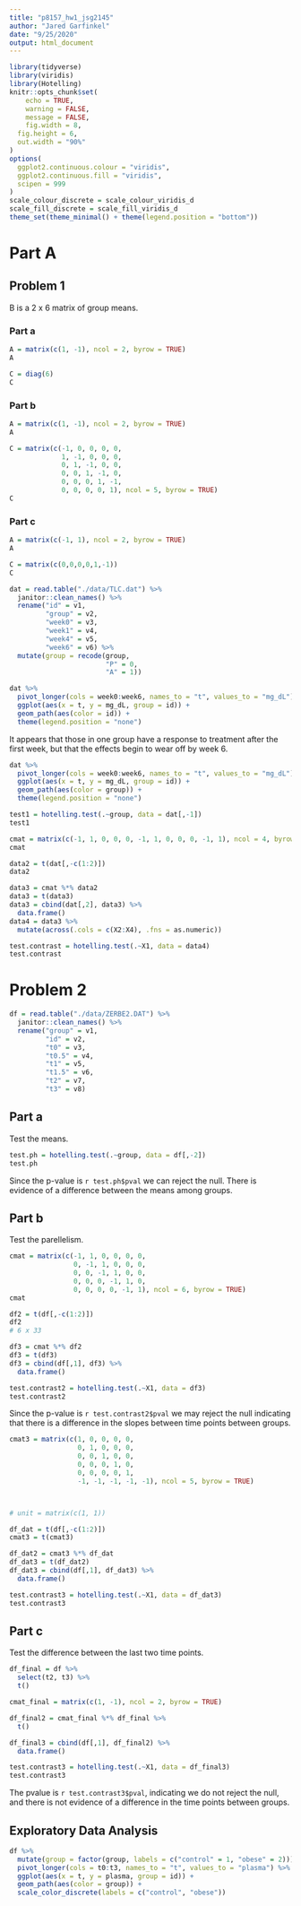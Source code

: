 ```yaml
---
title: "p8157_hw1_jsg2145"
author: "Jared Garfinkel"
date: "9/25/2020"
output: html_document
---
```


```r
library(tidyverse)
library(viridis)
library(Hotelling)
knitr::opts_chunk$set(
	echo = TRUE,
	warning = FALSE,
	message = FALSE,
	fig.width = 8, 
  fig.height = 6,
  out.width = "90%"
)
options(
  ggplot2.continuous.colour = "viridis",
  ggplot2.continuous.fill = "viridis",
  scipen = 999
)
scale_colour_discrete = scale_colour_viridis_d
scale_fill_discrete = scale_fill_viridis_d
theme_set(theme_minimal() + theme(legend.position = "bottom"))
```

# Part A

## Problem 1

B is a 2 x 6 matrix of group means. 

### Part a

```r
A = matrix(c(1, -1), ncol = 2, byrow = TRUE)
A

C = diag(6)
C
```

### Part b

```r
A = matrix(c(1, -1), ncol = 2, byrow = TRUE)
A

C = matrix(c(-1, 0, 0, 0, 0,
             1, -1, 0, 0, 0,
             0, 1, -1, 0, 0,
             0, 0, 1, -1, 0,
             0, 0, 0, 1, -1,
             0, 0, 0, 0, 1), ncol = 5, byrow = TRUE)
C
```

### Part c

```r
A = matrix(c(-1, 1), ncol = 2, byrow = TRUE)
A

C = matrix(c(0,0,0,0,1,-1))
C
```


```r
dat = read.table("./data/TLC.dat") %>% 
  janitor::clean_names() %>% 
  rename("id" = v1,
         "group" = v2,
         "week0" = v3,
         "week1" = v4,
         "week4" = v5,
         "week6" = v6) %>% 
  mutate(group = recode(group,
                        "P" = 0,
                        "A" = 1))
```

```r
dat %>% 
  pivot_longer(cols = week0:week6, names_to = "t", values_to = "mg_dL") %>% 
  ggplot(aes(x = t, y = mg_dL, group = id)) +
  geom_path(aes(color = id)) +
  theme(legend.position = "none")
```

It appears that those in one group have a response to treatment after the first week, but that the effects begin to wear off by week 6.

```r
dat %>% 
  pivot_longer(cols = week0:week6, names_to = "t", values_to = "mg_dL") %>% 
  ggplot(aes(x = t, y = mg_dL, group = id)) +
  geom_path(aes(color = group)) +
  theme(legend.position = "none")
```



```r
test1 = hotelling.test(.~group, data = dat[,-1])
test1
```

```r
cmat = matrix(c(-1, 1, 0, 0, 0, -1, 1, 0, 0, 0, -1, 1), ncol = 4, byrow = TRUE)
cmat

data2 = t(dat[,-c(1:2)]) 
data2

data3 = cmat %*% data2
data3 = t(data3)
data3 = cbind(dat[,2], data3) %>% 
  data.frame()
data4 = data3 %>% 
  mutate(across(.cols = c(X2:X4), .fns = as.numeric))
```

```r
test.contrast = hotelling.test(.~X1, data = data4)
test.contrast
```

# Problem 2

```r
df = read.table("./data/ZERBE2.DAT") %>% 
  janitor::clean_names() %>% 
  rename("group" = v1,
         "id" = v2,
         "t0" = v3,
         "t0.5" = v4,
         "t1" = v5,
         "t1.5" = v6,
         "t2" = v7,
         "t3" = v8)
```

## Part a

Test the means.

```r
test.ph = hotelling.test(.~group, data = df[,-2])
test.ph
```

Since the p-value is `r test.ph$pval` we can reject the null. There is evidence of a difference between the means among groups.

## Part b

Test the parellelism.

```r
cmat = matrix(c(-1, 1, 0, 0, 0, 0, 
                0, -1, 1, 0, 0, 0, 
                0, 0, -1, 1, 0, 0, 
                0, 0, 0, -1, 1, 0, 
                0, 0, 0, 0, -1, 1), ncol = 6, byrow = TRUE)
cmat

df2 = t(df[,-c(1:2)]) 
df2
# 6 x 33

df3 = cmat %*% df2
df3 = t(df3)
df3 = cbind(df[,1], df3) %>% 
  data.frame()
```

```r
test.contrast2 = hotelling.test(.~X1, data = df3)
test.contrast2
```

Since the p-value is `r test.contrast2$pval` we may reject the null indicating that there is a difference in the slopes between time points between groups.

```r
cmat3 = matrix(c(1, 0, 0, 0, 0, 
                 0, 1, 0, 0, 0, 
                 0, 0, 1, 0, 0,
                 0, 0, 0, 1, 0,
                 0, 0, 0, 0, 1,
                 -1, -1, -1, -1, -1), ncol = 5, byrow = TRUE)



# unit = matrix(c(1, 1))

df_dat = t(df[,-c(1:2)])
cmat3 = t(cmat3)

df_dat2 = cmat3 %*% df_dat
df_dat3 = t(df_dat2)
df_dat3 = cbind(df[,1], df_dat3) %>% 
  data.frame()

test.contrast3 = hotelling.test(.~X1, data = df_dat3)
test.contrast3
```

## Part c

Test the difference between the last two time points.

```r
df_final = df %>% 
  select(t2, t3) %>% 
  t()

cmat_final = matrix(c(1, -1), ncol = 2, byrow = TRUE)

df_final2 = cmat_final %*% df_final %>% 
  t()

df_final3 = cbind(df[,1], df_final2) %>% 
  data.frame()

test.contrast3 = hotelling.test(.~X1, data = df_final3)
test.contrast3
```

The pvalue is `r test.contrast3$pval`, indicating we do not reject the null, and there is not evidence of a difference in the time points between groups.

## Exploratory Data Analysis

```r
df %>%
  mutate(group = factor(group, labels = c("control" = 1, "obese" = 2))) %>% 
  pivot_longer(cols = t0:t3, names_to = "t", values_to = "plasma") %>% 
  ggplot(aes(x = t, y = plasma, group = id)) +
  geom_path(aes(color = group)) +
  scale_color_discrete(labels = c("control", "obese"))
```




